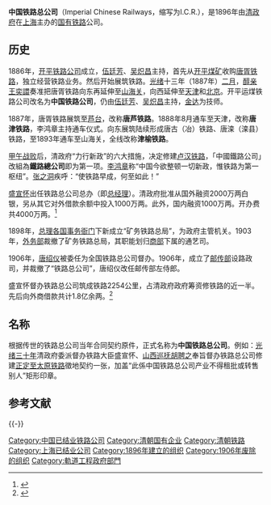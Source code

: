 {{disputed|time=2019-11-15T15:08:31+00:00}}
{{other uses|other=当代中国大陆的铁路运输企业|中国国家铁路集团}}
{{Infobox company
|name = 中国铁路总公司
|type = [[国有企业|国有企业]]
|predecessor = [[中国铁路公司|中国铁路公司]]（1887－1895）
|successor = [[邮传部|邮传部]]路政司
|foundation = 1895年
|key_people = - 总办：[[盛宣怀|盛宣怀]]<br>- 督办：[[唐绍仪|唐绍仪]]
|location = {{QING}}[[江南省|江南省]][[松江府|松江府]][[上海县|上海县]]
|area_served = 中国国内列车
|industry = [[清朝铁路运输|铁路业]]
|services = 铁路运输管理和维护
|owner = {{QING}}（国家）
|subsid = 
|homepage = 
}}

'''中国铁路总公司'''（Imperial Chinese Railways，缩写为I.C.R.），是1896年由[[清政府|清政府]]在[[上海|上海]]主办的[[国有铁路|国有铁路]]公司。

==历史==
1886年，[[开平铁路公司|开平铁路公司]]成立，[[伍廷芳|伍廷芳]]、[[吴炽昌|吴炽昌]]主持，首先从[[开平煤矿|开平煤矿]]收购[[唐胥铁路|唐胥铁路]]，独立经营铁路业务。然后开始展筑铁路。[[光绪|光绪]]十三年（1887年）[[二月|二月]]，[[奕譞|醇亲王奕譞]]奏准把唐胥铁路向东再延伸至[[山海关|山海关]]，向西延伸至[[天津|天津]]和[[北京|北京]]。开平运煤铁路公司改名为'''中国铁路公司'''，仍由[[伍廷芳|伍廷芳]]、[[吴炽昌|吴炽昌]]主持，[[金达|金达]]为技师。

1887年，唐胥铁路展筑至[[芦台站|芦台]]，改称'''唐芦铁路'''。1888年8月通车至天津，改称'''唐津铁路'''，李鸿章主持通车仪式。向东展筑陆续形成唐古（冶）铁路、唐滦（滦县）铁路，至1893年通车至山海关，全线改称'''津榆铁路'''。

[[甲午战争|甲午战败]]后，清政府“力行新政”的六大措施，决定修建[[卢汉铁路|卢汉铁路]]，「中國鐵路公司」改組為'''鐵路總公司'''即为第一项。[[李鸿章|李鸿章]]称“中国今欲整顿一切新政，惟铁路为第一枢纽”。[[张之洞|张之洞]]疾呼：“使铁路早成，何至如此！”

[[盛宣怀|盛宣怀]]出任铁路总公司总办（即[[总经理|总经理]]）。清政府批准从国外融资2000万两白银，另从其它对外借款余额中投入1000万两。此外，国内融资1000万两。开办费共4000万两。<ref>{{cite web |url=http://www.chinanews.com/cul/2013/11-22/5533984.shtml |title=1896年清政府成立“铁路总公司” 曾大力引进外资 《新京报》2013年11月22日 |publisher=Chinanews.com |date=2012-08-17 |accessdate=2018-12-06 |archive-date=2018-12-06 |archive-url=https://web.archive.org/web/20181206145406/http://www.chinanews.com/cul/2013/11-22/5533984.shtml |dead-url=no }}</ref>

1898年，[[总理各国事务衙门|总理各国事务衙门]]下新成立“矿务铁路总局”，为政府主管机关。1903年，[[外务部|外务部]]裁撤了矿务铁路总局，其职能划归[[商部|商部]]下属的通艺司。

1906年，[[唐绍仪|唐绍仪]]被委任为全国铁路总公司督办。1906年，成立了[[邮传部|邮传部]]设路政司，并裁撤了“铁路总公司”，唐绍仪改任邮传部左侍郎。

盛宣怀督办铁路总公司筑成铁路2254公里，占清政府政府筹资修铁路的近一半。先后向外商借款共计1.8亿余两。<ref>{{cite web |url=http://szb.dlxww.com/dlfzb/html/2013-03/22/content_814085.htm?div=-1 |title=盛宣怀：清末“铁路总管”的起伏人生 |publisher=Szb.dlxww.com |date= |accessdate=2018-12-06 |archive-date=2018-12-06 |archive-url=https://web.archive.org/web/20181206234927/http://szb.dlxww.com/dlfzb/html/2013-03/22/content_814085.htm?div=-1 |dead-url=no }}</ref>
==名称==
根据传世的铁路总公司当年合同契约原件，正式名称为'''中国铁路总公司'''。例如：[[光绪三十年|光绪三十年]]清政府委派督办铁路大臣盛宣怀、[[山西巡抚|山西巡抚]][[胡聘之|胡聘之]]奉旨督办铁路总公司修建[[正太铁路|正定至太原铁路]]徵地契约一张，加盖“此係中国铁路总公司产业不得租批或转售别人”矩形印章。

== 参考文献 ==
{{Reflist}}

{{-}}
{{清朝鐵路}}

[[Category:中国已结业铁路公司|Category:中国已结业铁路公司]]
[[Category:清朝国有企业|Category:清朝国有企业]]
[[Category:清朝铁路|Category:清朝铁路]]
[[Category:上海已结业公司|Category:上海已结业公司]]
[[Category:1896年建立的组织|Category:1896年建立的组织]]
[[Category:1906年废除的组织|Category:1906年废除的组织]]
[[Category:軌道工程政府部門|Category:軌道工程政府部門]]